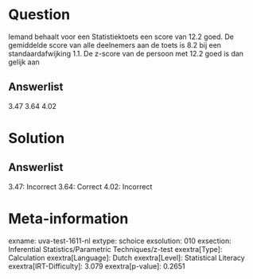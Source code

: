Question
========

Iemand behaalt voor een Statistiektoets een score van 12.2 goed. De
gemiddelde score van alle deelnemers aan de toets is 8.2 bij een
standaardafwijking 1.1. De z-score van de persoon met 12.2 goed is dan
gelijk aan

Answerlist
----------

3.47
3.64
4.02

Solution
========

Answerlist
----------

3.47: Incorrect
3.64: Correct
4.02: Incorrect

Meta-information
================
exname: uva-test-1611-nl
extype: schoice
exsolution: 010
exsection: Inferential Statistics/Parametric Techniques/z-test
exextra[Type]: Calculation
exextra[Language]: Dutch
exextra[Level]: Statistical Literacy
exextra[IRT-Difficulty]: 3.079
exextra[p-value]: 0.2651
